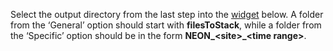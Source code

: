 Select the output directory from the last step into the [widget](https://github.com/wleepang/shiny-directory-input) below. A folder from the 'General' option should start with **filesToStack**, while a folder from the 'Specific' option should be in the form **NEON\_\<site\>\_\<time range\>**.
